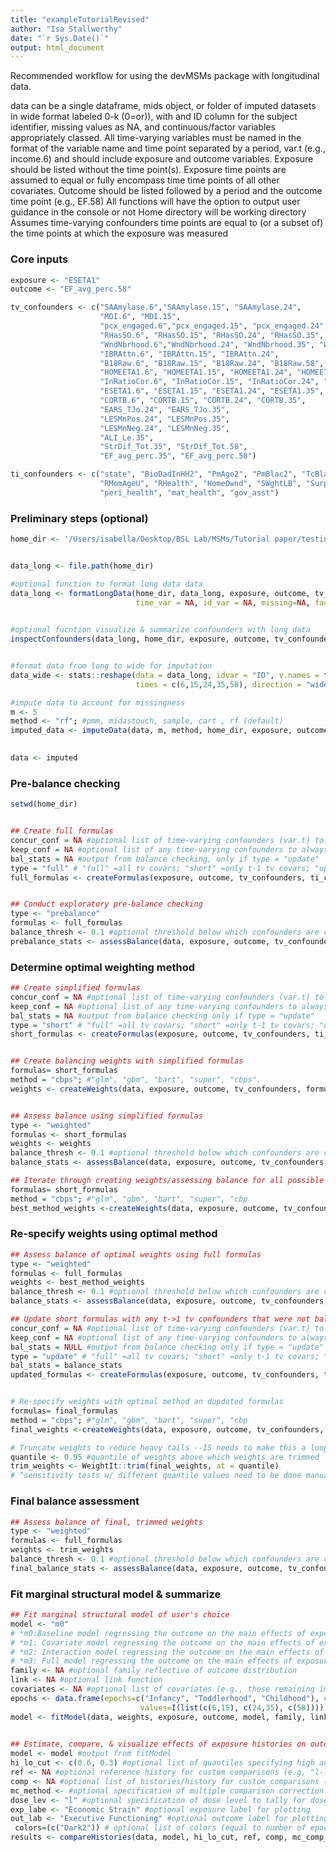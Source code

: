 ```yaml
---
title: "exampleTutorialRevised"
author: "Isa Stallworthy"
date: "`r Sys.Date()`"
output: html_document
---
```



Recommended workflow for using the devMSMs package with longitudinal data.

data can be a single dataframe, mids object, or folder of imputed datasets in wide format labeled 0-k (0=or)), with and ID column for the subject identifier, missing values as NA, and continuous/factor variables appropriately classed.
All time-varying variables must be named in the format of the variable name and time point separated by a period, var.t (e.g., income.6) and should include exposure and outcome variables. 
Exposure should be listed without the time point(s). Exposure time points are assumed to equal or fully encompass time time points of all other covariates. 
Outcome should be listed followed by a period and the outcome time point (e.g., EF.58)
All functions will have the option to output user guidance in the console or not
Home directory will be working directory
Assumes time-varying confounders time points are equal to (or a subset of) the time points at which the exposure was measured

### Core inputs
```r
exposure <- "ESETA1"
outcome <- "EF_avg_perc.58"

tv_confounders <- c("SAAmylase.6","SAAmylase.15", "SAAmylase.24",
                    "MDI.6", "MDI.15",                                            
                    "pcx_engaged.6","pcx_engaged.15", "pcx_engaged.24", "pcx_engaged.35", "pcx_CompTwo.58",                                       
                    "RHasSO.6", "RHasSO.15", "RHasSO.24", "RHasSO.35", "RHasSO.58",                                           
                    "WndNbrhood.6","WndNbrhood.24", "WndNbrhood.35", "WndNbrhood.58",                                       
                    "IBRAttn.6", "IBRAttn.15", "IBRAttn.24",                                   
                    "B18Raw.6", "B18Raw.15", "B18Raw.24", "B18Raw.58",                                           
                    "HOMEETA1.6", "HOMEETA1.15", "HOMEETA1.24", "HOMEETA1.35", "HOMEETA1.58",                                       
                    "InRatioCor.6", "InRatioCor.15", "InRatioCor.24", "InRatioCor.35", "InRatioCor.58",                                      
                    "ESETA1.6", "ESETA1.15", "ESETA1.24", "ESETA1.35", "ESETA1.58",                                         
                    "CORTB.6", "CORTB.15", "CORTB.24", "CORTB.35",                                                                                
                    "EARS_TJo.24", "EARS_TJo.35",                                        
                    "LESMnPos.24", "LESMnPos.35",                                  
                    "LESMnNeg.24", "LESMnNeg.35",       
                    "ALI_Le.35",
                    "StrDif_Tot.35", "StrDif_Tot.58",   
                    "EF_avg_perc.35", "EF_avg_perc.58") 

ti_confounders <- c("state", "BioDadInHH2", "PmAge2", "PmBlac2", "TcBlac2", "PmMrSt2", "PmEd2", "KFASTScr",
                    "RMomAgeU", "RHealth", "HomeOwnd", "SWghtLB", "SurpPreg", "SmokTotl", "DrnkFreq",
                    "peri_health", "mat_health", "gov_asst") 

```


### Preliminary steps (optional)
```r
home_dir <- '/Users/isabella/Desktop/BSL Lab/MSMs/Tutorial paper/testing'


data_long <- file.path(home_dir)

#optional function to format long data data
data_long <- formatLongData(home_dir, data_long, exposure, outcome, tv_confounders, 
                            time_var = NA, id_var = NA, missing=NA, factor_confounders = NA)

  
#optional fucntion visualize & summarize confounders with long data
inspectConfounders(data_long, home_dir, exposure, outcome, tv_confounders, ti_confounders)


#format data from long to wide for imputation
data_wide <- stats::reshape(data = data_long, idvar = "ID", v.names = tv_confounders, timevar = "WAVE", 
                            times = c(6,15,24,35,58), direction = "wide")

#impute data to account for missingness
m <- 5
method <- "rf"; #pmm, midastouch, sample, cart , rf (default)
imputed_data <- imputeData(data, m, method, home_dir, exposure, outcome, tv_confounders, ti_confounders, read_imps_from_file="no")

 
data <- imputed
```

### Pre-balance checking
```r
setwd(home_dir)


## Create full formulas
concur_conf = NA #optional list of time-varying confounders (var.t) to include in formulas concurrently (default is only lagged); exposure variables will be omitted at concurrent time poin
keep_conf = NA #optional list of any time-varying confounders to always retain in all formulas at lag-1t 
bal_stats = NA #output from balance checking, only if type = "update"
type = "full" # "full" =all tv covars; "short" =only t-1 tv covars; "update" = update short forms w/ imbalanced tv covars t>1
full_formulas <- createFormulas(exposure, outcome, tv_confounders, ti_confounders, type, bal_stats, concur_conf, keep_conf, ug=F )


## Conduct exploratory pre-balance checking
type <- "prebalance"
formulas <- full_formulas
balance_thresh <- 0.1 #optional threshold below which confounders are considered imbalanced (corr or smd); default is 0.1
prebalance_stats <- assessBalance(data, exposure, outcome, tv_confounders, type, formulas, weights = NA, balance_thresh)


```


### Determine optimal weighting method
```r

## Create simplified formulas
concur_conf = NA #optional list of time-varying confounders (var.t) to include in formulas concurrently (default is only lagged); exposure variables will be omitted at concurrent time point 
keep_conf = NA #optional list of any time-varying confounders to always retain in all formulas at lag-1
bal_stats = NA #output from balance checking only if type = "update"
type = "short" # "full" =all tv covars; "short" =only t-1 tv covars; "update" = update short forms w/ imbalanced tv covars t>1
short_formulas <- createFormulas(exposure, outcome, tv_confounders, ti_confounders, type, bal_stats, concur_conf, keep_conf, ug=F )


## Create balancing weights with simplified formulas
formulas= short_formulas
method = "cbps"; #"glm", "gbm", "bart", "super", "cbps".
weights <- createWeights(data, exposure, outcome, tv_confounders, formulas, method, read_in_from_file = "no") 


## Assess balance using simplified formulas
type <- "weighted"
formulas <- short_formulas
weights <- weights 
balance_thresh <- 0.1 #optional threshold below which confounders are considered imbalanced (corr or smd); default is 0.1
balance_stats <- assessBalance(data, exposure, outcome, tv_confounders, type, formulas, weights, balance_thresh)

## Iterate through creating weights/assessing balance for all possible weights methods to identify the best one 
formulas= short_formulas
method = "cbps"; #"glm", "gbm", "bart", "super", "cbp
best_method_weights <-createWeights(data, exposure, outcome, tv_confounders, formulas, method, read_in_from_file = "no") 
```

### Re-specify weights using optimal method
```r


## Assess balance of optimal weights using full formulas
type <- "weighted"
formulas <- full_formulas
weights <- best_method_weights
balance_thresh <- 0.1 #optional threshold below which confounders are considered imbalanced (corr or smd); default is 0.1
balance_stats <- assessBalance(data, exposure, outcome, tv_confounders, type, formulas, weights, balance_thresh)

## Update short formulas with any t->1 tv confounders that were not balanced
concur_conf = NA #optional list of time-varying confounders (var.t) to include in formulas concurrently (default is only lagged)
keep_conf = NA #optional list of any time-varying confounders to always retain in all formulas at lag-1; exposure variables will be omitted at concurrent time point 
bal_stats = NULL #output from balance checking only if type = "update"
type = "update" # "full" =all tv covars; "short" =only t-1 tv covars; "update" = update short forms w/ imbalanced tv covars t>1
bal_stats = balance_stats
updated_formulas <- createFormulas(exposure, outcome, tv_confounders, ti_confounders, type, bal_stats, concur_conf, keep_conf, ug = F ) #not sure if it's necessary but ug=T for more user output/guidance?


# Re-specify weights with optimal method an dupdated formulas 
formulas= final_formulas
method = "cbps"; #"glm", "gbm", "bart", "super", "cbp
final_weights <-createWeights(data, exposure, outcome, tv_confounders, formulas, method, read_in_from_file = "no") 

# Truncate weights to reduce heavy tails --IS needs to make this a loop for if data are imputed; maybe a wrapper function 
quantile <- 0.95 #quantile of weights above which weights are trimmed
trim_weights <- WeightIt::trim(final_weights, at = quantile)
# ^sensitivity tests w/ different quantile values need to be done manually from here onward   

```

### Final balance assessment
```r
## Assess balance of final, trimmed weights 
type <- "weighted"
formulas <- full_formulas
weights <- trim_weights
balance_thresh <- 0.1 #optional threshold below which confounders are considered imbalanced (corr or smd); default is 0.1
final_balance_stats <- assessBalance(data, exposure, outcome, tv_confounders, type, formulas, weights, balance_thresh)

```

### Fit marginal structural model & summarize
```r

## Fit marginal structural model of user's choice
model <- "m0"
# *m0:Baseline model regressing the outcome on the main effects of exposure at each exposure epoch (e.g., infancy, toddlerhood, childhood)
# *m1: Covariate model regressing the outcome on the main effects of exposure at each exposure epoch as well as any covariate confounders measured at baseline that remained imbalanced after weighting
# *m2: Interaction model regressing the outcome on the main effects of exposure at each exposure epoch as well as all interactions between exposure epochs (e.g., infancy:toddlerhood)
# *m3: Full model regressing the outcome on the main effects of exposure at each exposure epoch, all baseline covariate confounders that remained imbalanced, as well as all exposure epoch interactions (default).
family <- NA #optional family reflective of outcome distribution
link <- NA #optional link function
covariates <- NA #optional list of covariates (e.g., those remaining imbalanced) for covariate models (m1, m3)
epochs <- data.frame(epochs=c("Infancy", "Toddlerhood", "Childhood"), # optional subsetting of time points into more coarse epochs that will constitute exposure  histories
                             values=I(list(c(6,15), c(24,35), c(58)))) 
model <- fitModel(data, weights, exposure, outcome, model, family, link, covariates, epochs)  
         

## Estimate, compare, & visualize effects of exposure histories on outcome
model <- model #output from fitModel
hi_lo_cut <- c(0.6, 0.3) #optional list of quantiles specifying high and low cutoff values for continuous expsures; default are c(0.75, 0.25)
ref <- NA #optional reference history for custom comparisons (e.g, "l-l-l")
comp <- NA #optional list of histories/history for custom comparisons (e.g., c("h-h-h", "h-h-l"))
mc_method <- #optional specification of multiple comparison correction method; default is Benjamini-Hochburg, options are "holm", "hochberg","hommel", "bonferroni", "BH", "BY", "fdr", "none" (see stats::p.adjust() documentation)
dose_lev <- "l" #optional specification of dose level to tally for dose count (default is "h")
exp_labe <- "Economic Strain" #optional exposure label for plotting
out_lab <- "Executive Functioning" #optional outcome label for plotting
 colors=(c("Dark2")) # optional list of colors (equal to number of epochs +1) or brewer palette (see RColorBrewer::display.brewer.all() or https://r-graph-gallery.com/38-rcolorbrewers-palettes.html) for plotting default is 'Dark2'); c("blue4", "darkgreen", "darkgoldenrod", "red2")
results <- compareHistories(data, model, hi_lo_cut, ref, comp, mc_comp_method, dose_lev, exp_lab, out_lab, colors )

```


